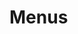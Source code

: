<SEO
  title="Menus"
  description="Maker UI uses menu components in the Navbar and MobileMenu. Format your menus as MakerMenus to unlock a ton of helpful features."
/>

# Menus
